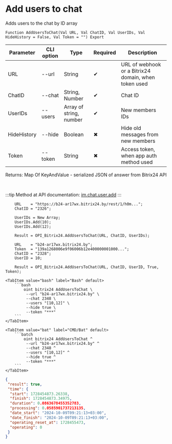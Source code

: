 ﻿---
sidebar_position: 5
---


# Add users to chat
 Adds users to the chat by ID array



`Function AddUsersToChat(Val URL, Val ChatID, Val UserIDs, Val HideHistory = False, Val Token = "") Export`

  | Parameter | CLI option | Type | Required | Description |
  |-|-|-|-|-|
  | URL | --url | String | &#x2714; | URL of webhook or a Bitrix24 domain, when token used |
  | ChatID | --chat | String, Number | &#x2714; | Chat ID |
  | UserIDs | --users | Array of string, number | &#x2714; | New members IDs |
  | HideHistory | --hide | Boolean | &#x2716; | Hide old messages from new members |
  | Token | --token | String | &#x2716; | Access token, when app auth method used |

  
  Returns:  Map Of KeyAndValue - serialized JSON of answer from Bitrix24 API

<br/>

:::tip
Method at API documentation: [im.chat.user.add](https://dev.1c-bitrix.ru/learning/course/?COURSE_ID=93&LESSON_ID=12097)
:::
<br/>



```bsl title="1C:Enterprise/OneScript code example"
    URL    = "https://b24-ar17wx.bitrix24.by/rest/1/h0m...";
    ChatID = "2326";

    UserIDs = New Array;
    UserIDs.Add(10);
    UserIDs.Add(12);

    Result = OPI_Bitrix24.AddUsersToChat(URL, ChatID, UserIDs);

    URL    = "b24-ar17wx.bitrix24.by";
    Token  = "139a1268006e9f06006b12e400000001000...";
    ChatID = "2328";
    UserID = 10;

    Result = OPI_Bitrix24.AddUsersToChat(URL, ChatID, UserID, True, Token);
```
 

 <Tabs>
  
    <TabItem value="bash" label="Bash" default>
        ```bash
            oint bitrix24 AddUsersToChat \
             --url "b24-ar17wx.bitrix24.by" \
             --chat 2348 \
             --users "[10,12]" \
             --hide true \
             --token "***"
        ```
    </TabItem>
  
    <TabItem value="bat" label="CMD/Bat" default>
        ```batch
            oint bitrix24 AddUsersToChat ^
             --url "b24-ar17wx.bitrix24.by" ^
             --chat 2348 ^
             --users "[10,12]" ^
             --hide true ^
             --token "***"
        ```
    </TabItem>
</Tabs>


```json title="Result"
{
 "result": true,
 "time": {
  "start": 1728454873.26338,
  "finish": 1728454873.34975,
  "duration": 0.0863678455352783,
  "processing": 0.0585901737213135,
  "date_start": "2024-10-09T09:21:13+03:00",
  "date_finish": "2024-10-09T09:21:13+03:00",
  "operating_reset_at": 1728455473,
  "operating": 0
 }
}
```
